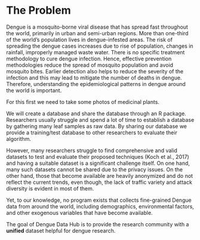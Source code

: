 # The Problem
<!-- 
Outlining the issue / weak point / problem to be solved by this proposal. This should be a compelling section that sets the reader up for the next section - the proposed solution!

It is important to cover:

 - [ ] What the problem is
 - [ ] Who it affects
 - [ ] Have there been previous attempts to resolve the problem
 - [ ] Why it should be tackled
-->

Dengue is a mosquito-borne viral disease that has spread fast throughout the world, primarily in urban and semi-urban regions. More than one-third of the world's population lives in dengue-infested areas. The risk of spreading the dengue cases increases due to rise of population, changes in rainfall, improperly
managed waste water. There is no specific treatment methodology to cure dengue infection. Hence, effective prevention methodologies
reduce the spread of mosquito population and avoid mosquito bites. Earlier detection also helps to reduce
the severity of the infection and this may lead to mitigate the number of deaths in dengue. Therefore, understanding
the epidemiological patterns in dengue around the world is important.

For this first we need to take some photos of medicinal plants.

We will create a database and share the database through an R package. Researchers usually struggle and spend a lot of time to establish a database by gathering many leaf samples as raw data. By sharing our database we provide a training/test database to other researchers to evaluate their algorithm.  

However, many researchers struggle to find
comprehensive and valid datasets to test and evaluate their proposed techniques (Koch et al., 2017) and
having a suitable dataset is a significant challenge itself. On one hand, many such datasets cannot be shared
due to the privacy issues. On the other hand, those
that become available are heavily anonymized and do
not reflect the current trends, even though, the lack of
traffic variety and attack diversity is evident in most
of them. 

Yet, to our knowledge, no program exists that collects fine-grained Dengue data from around the world, including demographics, environmental factors, and other exogenous variables that have become available.

The goal of Dengue Data Hub is to provide the research community with a **unified** dataset helpful for dengue research.

